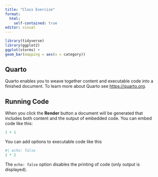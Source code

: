 ```yaml
---
title: "Class Exercise"
format:
  html:
    self-contained: true
editor: visual
---
```


```r
library(tidyverse)
library(ggplot2)
ggplot(storms) +
geom_bar(mapping = aes(x = category))
```

## Quarto

Quarto enables you to weave together content and executable code into a finished document. To learn more about Quarto see <https://quarto.org>.

## Running Code

When you click the **Render** button a document will be generated that includes both content and the output of embedded code. You can embed code like this:

```r
1 + 1
```

You can add options to executable code like this

```r
#| echo: false
2 * 2
```

The `echo: false` option disables the printing of code (only output is displayed).

